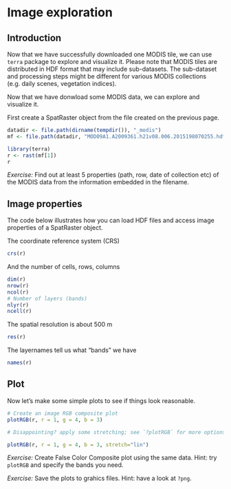 ```r
```
# Image exploration

## Introduction

Now that we have successfully downloaded one MODIS tile, we can use `terra` package to explore and visualize it. Please note that MODIS tiles are distributed in HDF format that may include sub-datasets. The sub-dataset and processing steps might be different for various MODIS collections (e.g. daily scenes, vegetation indices).

Now that we have donwload some MODIS data, we can explore and visualize it.

First create a SpatRaster object from the file created on the previous page.

```r
datadir <- file.path(dirname(tempdir()), "_modis")
mf <- file.path(datadir, "MOD09A1.A2009361.h21v08.006.2015198070255.hdf")

library(terra)
r <- rast(mf[1])
r
```

*Exercise:* Find out at least 5 properties (path, row, date of collection etc) of the MODIS data from the  information embedded in the filename.


## Image properties

The code below illustrates how you can load HDF files and access image properties of a SpatRaster object. 

The coordinate reference system (CRS)
```r
crs(r)
```

And the number of cells, rows, columns
```r
dim(r)
nrow(r)
ncol(r)
# Number of layers (bands)
nlyr(r)
ncell(r)
```

The spatial resolution is about 500 m
```r
res(r)
```

The layernames tell us what "bands" we have

```r
names(r)
```

## Plot

Now let's make some simple plots to see if things look reasonable. 

```r

# Create an image RGB composite plot
plotRGB(r, r = 1, g = 4, b = 3)

# Disappointing? apply some stretching; see `?plotRGB` for more options

plotRGB(r, r = 1, g = 4, b = 3, stretch="lin")
```

*Exercise:* Create False Color Composite plot using the same data. Hint: try `plotRGB` and specify the bands you need.    

*Exercise:* Save the plots to grahics files. Hint: have a look at `?png`.
